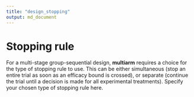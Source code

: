 ```yaml
---
title: "design_stopping"
output: md_document
---
```


# Stopping rule

For a multi-stage group-sequential design, __multiarm__ requires a choice for the type of stopping rule to use.
This can be either simultaneous (stop an entire trial as soon as an efficacy bound is crossed), or separate (continue the trial until a decision is made for all experimental treatments).
Specify your chosen type of stopping rule here.
